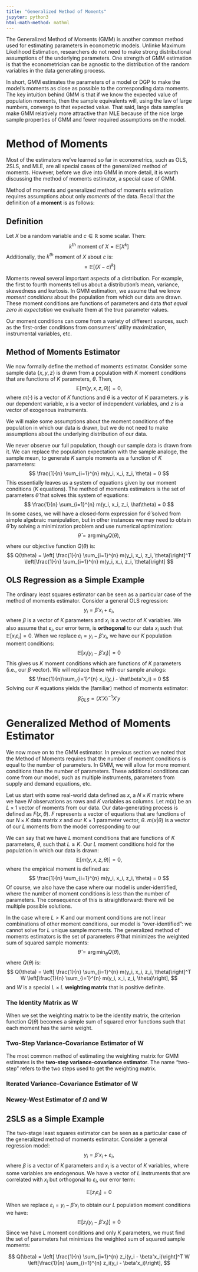 ```yaml
---
title: "Generalized Method of Moments"
jupyter: python3
html-math-method: mathml
---
```


The Generalized Method of Moments (GMM) is another common method used for estimating parameters in econometric models. Unlinke Maximum Likelihood Estimation, researchers do not need to make strong distributional assumptions of the underlying parameters. One strength of GMM estimation is that the econometrician can be agnostic to the distribution of the random variables in the data generating process.

In short, GMM estimates the parameters of a model or DGP to make the model's moments as close as possible to the corresponding data moments. The key intuition behind GMM is that if we know the expected value of population moments, then the sample equivalents will, using the law of large numbers, converge to that expected value. That said, large data samples make GMM relatively more attractive than MLE because of the nice large sample properties of GMM and fewer required assumptions on the model.

# Method of Moments
Most of the estimators we've learned so far in econometrics, such as OLS, 2SLS, and MLE, are all special cases of the generalized method of moments. However, before we dive into GMM in more detail, it is worth discussing the method of moments estimator, a special case of GMM. 

Method of moments and generalized method of moments estimation requires assumptions about only *moments* of the data. Recall that the definition of a **moment** is as follows:

::: {.callout-note}
## Definition
Let $X$ be a random variable and $c \in \mathbb{R}$ some scalar. Then:
$$
k^{th} \text{ moment of } X = \mathbb{E}[X^k]
$$
Additionally, the $k^{th}$ moment of $X$ about $c$ is:
$$
= \mathbb{E}[(X-c)^k]
$$
:::

Moments reveal several important aspects of a distribution. For example, the first to fourth moments tell us about a distribution's mean, variance, skewedness and kurtosis. In GMM estimation, we assume that we know *moment conditions* about the population from which our data are drawn. These moment conditions are functions of parameters and data *that equal zero in expectation* we evaluate them at the true parameter values. 

Our moment conditions can come from a variety of different sources, such as the first-order conditions from consumers' utility maximization, instrumental variables, etc.

## Method of Moments Estimator
We now formally define the method of moments estimator. Consider some sample data $\{x,y,z\}$ is drawn from a population with $K$ moment conditions that are functions of $K$ parameters, $\theta$. Then,
$$
\mathbb{E}[m(y,x,z,\theta)] = 0,
$$
where $m(\cdot)$ is a vector of $K$ functions and $\theta$ is a vector of $K$ parameters. $y$ is our dependent variable, $x$ is a vector of independent variables, and $z$ is a vector of exogenous instruments.

We will make some assumptions about the moment conditions of the population in which our data is drawn, but we do not need to make assumptions about the underlying distribution of our data.

We never observe our full population, though our sample data is drawn from it. We can replace the population expectation with the sample analoge, the sample mean, to generate $K$ sample moments as a function of $K$ parameters:
$$
\frac{1}{n} \sum_{i=1}^{n} m(y_i, x_i, z_i, \theta) = 0
$$
This essentially leaves us a system of equations given by our moment conditions ($K$ equations). The method of moments estimators is the set of parameters $\hat\theta$ that solves this system of equations:
$$
\frac{1}{n} \sum_{i=1}^{n} m(y_i, x_i, z_i, \hat\theta) = 0
$$
In some cases, we will have a closed-form expression for $\hat\theta$ solved from simple algebraic manipulation, but in other instances we may need to obtain $\hat\theta$ by solving a minimization problem and use numerical optimization:
$$
\hat\theta = \arg\min_{\theta} Q(\theta),
$$
where our objective function $Q(\theta)$ is:
$$
Q(\theta) = \left[ \frac{1}{n} \sum_{i=1}^{n} m(y_i, x_i, z_i, \theta)\right]^T \left[\frac{1}{n} \sum_{i=1}^{n} m(y_i, x_i, z_i, \theta)\right]
$$

## OLS Regression as a Simple Example
The ordinary least squares estimator can be seen as a particular case of the method of moments estimator. Consider a general OLS regression:
$$
y_i = \beta'x_i + \varepsilon_i,
$$
where $\beta$ is a vector of $K$ parameters and $x_i$ is a vector of $K$ variables. We also assume that $\varepsilon_i$, our error term, is **orthogonal** to our data $x_i$ such that $\mathbb{E}[x_i\varepsilon_i] = 0$. When we replace $\varepsilon_i = y_i - \beta'x_i$, we have our $K$ population moment conditions:
$$
\mathbb{E}[x_i(y_i - \beta'x_i)] = 0
$$
This gives us $K$ moment conditions which are functions of $K$ parameters (i.e., our $\beta$ vector). We will replace these with our sample analogs:
$$
\frac{1}{n}\sum_{i=1}^{n} x_i(y_i - \hat\beta'x_i) = 0
$$
Solving our $K$ equations yields the (familiar) method of moments estimator:
$$
\hat\beta_{OLS} = (X'X)^{-1}X'y
$$

# Generalized Method of Moments Estimator

We now move on to the GMM estimator. In previous section we noted that the Method of Moments requires that the number of moment conditions is equal to the number of parameters. In GMM, we will allow for more moment conditions than the number of parameters. These additional conditions can come from our model, such as multiple instruments, parameters from supply and demand equations, etc.

Let us start with some real-world data defined as $x$, a $N \times K$ matrix where we have $N$ observations as rows and $K$ variables as columns. Let $m(x)$ be an $L \times 1$ vector of moments from our data. Our data-generating process is defined as $F(x,\theta)$. $F$ represents a vector of equations that are functions of our $N \times K$ data matrix $x$ and our $K \times 1$ parameter vector, $\theta$. $m(x|\theta)$ is a vector of our $L$ moments from the model corresponding to our 

We can say that we have $L$ moment conditions that are functions of $K$ parameters, $\theta$, such that $L \geq K$. Our $L$ moment conditions hold for the population in which our data is drawn:
$$
\mathbb{E}[m(y,x,z,\theta)] = 0,
$$
where the empirical moment is defined as:
$$
\frac{1}{n} \sum_{i=1}^{n} m(y_i, x_i, z_i, \theta) = 0
$$
Of course, we also have the case where our model is under-identified, where the number of moment conditions is less than the number of parameters. The consequence of this is straightforward: there will be multiple possible solutions. 

In the case where $L > K$ and our moment conditions are not linear combinations of other moment conditions, our model is "over-identified": we cannot solve for $L$ unique sample moments. The generalized method of moments estimators is the set of parameters $\hat\theta$ that minimizes the weighted sum of squared sample moments:
$$
\hat\theta = \arg\min_{\theta} Q(\theta),
$$
where $Q(\theta)$ is:
$$
Q(\theta) = \left[ \frac{1}{n} \sum_{i=1}^{n} m(y_i, x_i, z_i, \theta)\right]^T W \left[\frac{1}{n} \sum_{i=1}^{n} m(y_i, x_i, z_i, \theta)\right],
$$
and $W$ is a special $L \times L$ **weighting matrix** that is positive definite.

### The Identity Matrix as W
When we set the weighting matrix to be the identity matrix, the criterion function $Q(\theta)$ becomes a simple sum of squared error functions such that each moment has the same weight.

### Two-Step Variance-Covariance Estimator of W
The most common method of estimating the weighting matrix for GMM estimates is the **two-step variance-covariance estimator**. The name "two-step" refers to the two steps used to get the weighting matrix.

### Iterated Variance-Covariance Estimator of W

### Newey-West Estimator of $\Omega$ and W

## 2SLS as a Simple Example 
The two-stage least squares estimator can be seen as a particular case of the generalized method of moments estimator. Consider a general regression model:
$$
y_i = \beta'x_i + \varepsilon_i,
$$
where $\beta$ is a vector of $K$ parameters and $x_i$ is a vector of $K$ variables, where some variables are endogenous. We have a vector of $L$ instruments that are correlated with $x_i$ but orthogonal to $\varepsilon_i$, our error term:

$$
\mathbb{E}[z_i\varepsilon_i] = 0
$$

When we replace $\varepsilon_i = y_i - \beta'x_i$ to obtain our $L$ population moment conditions we have:
$$
\mathbb{E}[z_i(y_i - \beta'x_i)] = 0
$$
Since we have $L$ moment conditions and only $K$ parameters, we must find the set of parameters hat minimizes the
weighted sum of squared sample moments:

$$
Q(\beta) = \left[ \frac{1}{n} \sum_{i=1}^{n} z_i(y_i - \beta'x_i)\right]^T W \left[\frac{1}{n} \sum_{i=1}^{n} z_i(y_i - \beta'x_i)\right],
$$


